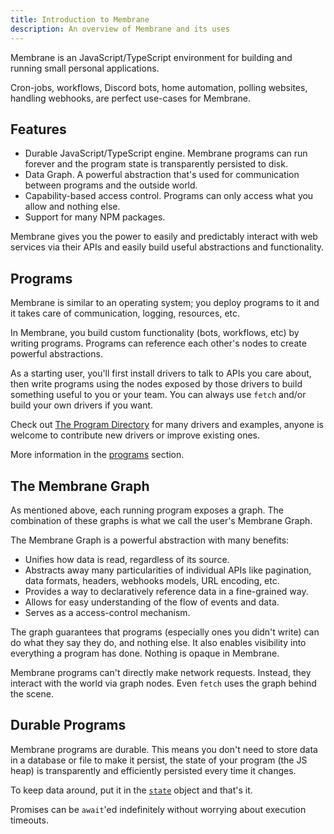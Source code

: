 ```yaml
---
title: Introduction to Membrane
description: An overview of Membrane and its uses
---
```


Membrane is an JavaScript/TypeScript environment for building and running small personal applications.

Cron-jobs, workflows, Discord bots, home automation, polling websites, handling webhooks, are perfect use-cases for
Membrane.

## Features

- Durable JavaScript/TypeScript engine. Membrane programs can run forever and the program state is
  transparently persisted to disk.
- Data Graph. A powerful abstraction that's used for communication between programs and the outside world.
- Capability-based access control. Programs can only access what you allow and nothing else.
- Support for many NPM packages.

Membrane gives you the power to easily and predictably interact with web services via their APIs and easily
build useful abstractions and functionality.

## Programs

Membrane is similar to an operating system; you deploy programs to it and it takes care of communication, logging,
resources, etc.

In Membrane, you build custom functionality (bots, workflows, etc) by writing programs. Programs can reference each other's
nodes to create powerful abstractions.

As a starting user, you'll first install drivers to talk to APIs you care about, then write programs using the nodes
exposed by those drivers to build something useful to you or your team. You can always use `fetch` and/or build your own
drivers if you want.

Check out [The Program Directory](https://github.com/membrane-io/directory) for many drivers and examples, anyone is
welcome to contribute new drivers or improve existing ones.

More information in the [programs]() section.

## The Membrane Graph

As mentioned above, each running program exposes a graph. The combination of these graphs is what we call the user's
Membrane Graph.

The Membrane Graph is a powerful abstraction with many benefits:

- Unifies how data is read, regardless of its source.
- Abstracts away many particularities of individual APIs like pagination, data formats, headers, webhooks models, URL encoding, etc.
- Provides a way to declaratively reference data in a fine-grained way.
- Allows for easy understanding of the flow of events and data.
- Serves as a access-control mechanism.

The graph guarantees that programs (especially ones you didn't write) can do what they say they do, and nothing
else. It also enables visibility into everything a program has done. Nothing is opaque in Membrane.

Membrane programs can't directly make network requests. Instead, they interact with
the world via graph nodes. Even `fetch` uses the graph behind the scene.

## Durable Programs

Membrane programs are durable. This means you don't need to store data in a database or file to make it persist, the
state of your program (the JS heap) is transparently and efficiently persisted every time it changes.

To keep data around, put it in the [`state`]() object and that's it.

Promises can be `await`'ed indefinitely without worrying about execution timeouts.
